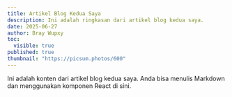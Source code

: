 ```yaml
---
title: Artikel Blog Kedua Saya
description: Ini adalah ringkasan dari artikel blog kedua saya.
date: 2025-06-27
author: Bray Wupxy
toc:
  visible: true
published: true
thumbnail: "https://picsum.photos/600"
---
```


Ini adalah konten dari artikel blog kedua saya. Anda bisa menulis Markdown dan menggunakan komponen React di sini.
